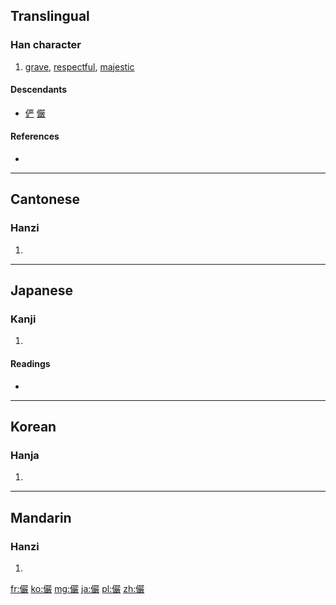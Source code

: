 {{also|俨|𠑊}}
==Translingual==

===Han character===
{{Han char|rn=9|rad=人|as=20|sn=22|four=2624<sub>8</sub>|canj=人口口大 (ORRK)}}

# [[grave]], [[respectful]], [[majestic]]

====Descendants====
* [[俨]] [[𠑊]]

====References====
* {{Han ref|kx=0122.050|dkj=01324|dj=0257.110|hdz=10240.020|uh=513C|ud=20796|bh=C56B|bd=50539}}

----

==Cantonese==

===Hanzi===
{{yue-hanzi|jyut=|y=yim5|sim=俨}}

# {{defn|lang=yue|sort=人20}}

----

==Japanese==

===Kanji===
{{ja-kanji|grade=|rs=人20}}

# {{defn|lang=ja|sort=人20}}

====Readings====
* {{ja-readings|on=[[げん]] (gen)|kun=[[おごそか]] (ogosoka), [[いかめしい]] (ikameshii)}}

----

==Korean==

===Hanja===
{{ko-hanja|hangeul=엄|rv=eom|mr=ŏm}}

# {{defn|lang=ko|sort=人20}}

----

==Mandarin==

===Hanzi===
{{cmn-hanzi|sim=俨|pin=[[yǎn]] ([[yan3]])|wg=yen<sup>3</sup>}}

# {{defn|lang=cmn|sort=人20}}

[[fr:儼]]
[[ko:儼]]
[[mg:儼]]
[[ja:儼]]
[[pl:儼]]
[[zh:儼]]